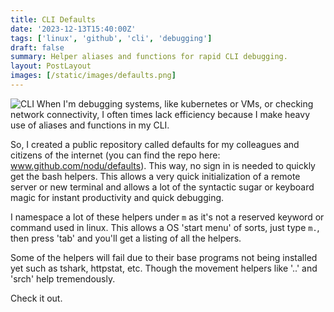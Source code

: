 ```yaml
---
title: CLI Defaults
date: '2023-12-13T15:40:00Z'
tags: ['linux', 'github', 'cli', 'debugging']
draft: false
summary: Helper aliases and functions for rapid CLI debugging.
layout: PostLayout
images: [/static/images/defaults.png]
---
```

![CLI](/static/images/defaults.png)
When I'm debugging systems, like kubernetes or VMs, or checking network connectivity, I often times lack efficiency because I make heavy use of aliases and functions in my CLI.

So, I created a public repository called defaults for my colleagues and citizens of the internet (you can find the repo here: www.github.com/nodu/defaults). This way, no sign in is needed to quickly get the bash helpers. This allows a very quick initialization of a remote server or new terminal and allows a lot of the syntactic sugar or keyboard magic for instant productivity and quick debugging.

I namespace a lot of these helpers under `m` as it's not a reserved keyword or command used in linux. This allows a OS 'start menu' of sorts, just type `m.`, then press 'tab' and you'll get a listing of all the helpers.

Some of the helpers will fail due to their base programs not being installed yet such as tshark, httpstat, etc. Though the movement helpers like '..' and 'srch' help tremendously.

Check it out.
